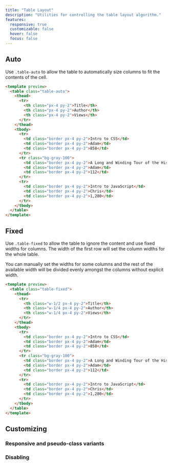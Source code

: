 ```yaml
---
title: "Table Layout"
description: "Utilities for controlling the table layout algorithm."
features:
  responsive: true
  customizable: false
  hover: false
  focus: false
---
```




## Auto

Use `.table-auto` to allow the table to automatically size columns to fit the contents of the cell.

```html
<template preview>
  <table class="table-auto">
    <thead>
      <tr>
        <th class="px-4 py-2">Title</th>
        <th class="px-4 py-2">Author</th>
        <th class="px-4 py-2">Views</th>
      </tr>
    </thead>
    <tbody>
      <tr>
        <td class="border px-4 py-2">Intro to CSS</td>
        <td class="border px-4 py-2">Adam</td>
        <td class="border px-4 py-2">858</td>
      </tr>
      <tr class="bg-gray-100">
        <td class="border px-4 py-2">A Long and Winding Tour of the History of UI Frameworks and Tools and the Impact on Design</td>
        <td class="border px-4 py-2">Adam</td>
        <td class="border px-4 py-2">112</td>
      </tr>
      <tr>
        <td class="border px-4 py-2">Intro to JavaScript</td>
        <td class="border px-4 py-2">Chris</td>
        <td class="border px-4 py-2">1,280</td>
      </tr>
    </tbody>
  </table>
</template>
```

## Fixed

Use `.table-fixed` to allow the table to ignore the content and use fixed widths for columns. The width of the first row will set the column widths for the whole table.

You can manually set the widths for some columns and the rest of the available width will be divided evenly amongst the columns without explicit width.

```html
<template preview>
  <table class="table-fixed">
    <thead>
      <tr>
        <th class="w-1/2 px-4 py-2">Title</th>
        <th class="w-1/4 px-4 py-2">Author</th>
        <th class="w-1/4 px-4 py-2">Views</th>
      </tr>
    </thead>
    <tbody>
      <tr>
        <td class="border px-4 py-2">Intro to CSS</td>
        <td class="border px-4 py-2">Adam</td>
        <td class="border px-4 py-2">858</td>
      </tr>
      <tr class="bg-gray-100">
        <td class="border px-4 py-2">A Long and Winding Tour of the History of UI Frameworks and Tools and the Impact on Design</td>
        <td class="border px-4 py-2">Adam</td>
        <td class="border px-4 py-2">112</td>
      </tr>
      <tr>
        <td class="border px-4 py-2">Intro to JavaScript</td>
        <td class="border px-4 py-2">Chris</td>
        <td class="border px-4 py-2">1,280</td>
      </tr>
    </tbody>
  </table>
</template>
```

## Customizing

### Responsive and pseudo-class variants

<Variants plugin="tableLayout" />

### Disabling

<Disabling plugin="tableLayout" />
